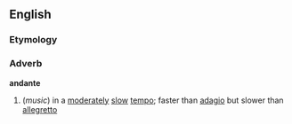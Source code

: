 ==English==
===Etymology===
{{It.}}
===Adverb===
'''andante'''
#(''music'') in a [[moderate]]ly [[slow]] [[tempo]]; faster than [[adagio]] but slower than [[allegretto]]